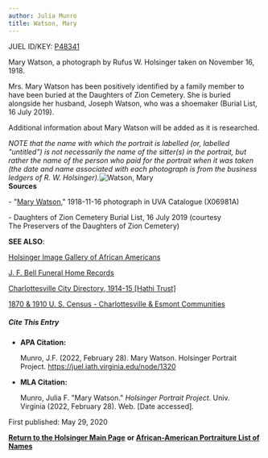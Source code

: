```yaml
---
author: Julia Munro
title: Watson, Mary
---
```

JUEL ID/KEY: [P48341](http://juel.iath.virginia.edu/public_person?person=48341 "P48341")

Mary Watson, a photograph by Rufus W. Holsinger taken on November 16, 1918.

Mrs. Mary Watson has been positively identified by a family member to have been buried at the Daughters of Zion Cemetery. She is buried alongside her husband, Joseph Watson, who was a shoemaker (Burial List, 16 July 2019).

Additional information about Mary Watson will be added as it is researched.

_NOTE that the name with which the portrait is labelled (or, labelled "untitled") is not necessarily the name of the sitter(s) in the portrait, but rather the name of the person who paid for the portrait when it was taken (the date and name associated with each photograph is from the business ledgers of R. W. Holsinger)._![Watson, Mary](https://iiif.lib.virginia.edu/iiif/uva-lib:1050081/full/561,778/0/default.jpg "Watson, Mary")    
**Sources**

\- "[Mary Watson](https://search.lib.virginia.edu/sources/images/items/uva-lib:1050081 "Watson, Mary")," 1918-11-16 photograph in UVA Catalogue (X06981A) 

\- Daughters of Zion Cemetery Burial List, 16 July 2019 (courtesy The Preservers of the Daughters of Zion Cemetery)

**SEE ALSO**:

[Holsinger Image Gallery of African Americans](http://rwholsingerphotos.org/images.php "Holsinger Image Gallery of African Americans")

[J. F. Bell Funeral Home Records](http://www2.vcdh.virginia.edu/afam/raceandplace/perl_scripts/funeral_search.html "J. F. Bell Funeral Home Database")

[Charlottesville City Directory, 1914-15 \[Hathi Trust\]](https://catalog.hathitrust.org/Record/101954103 "Charlottesville City Directory, 1914-15") 

[1870 & 1910 U. S. Census - Charlottesville & Esmont Communities](http://www2.vcdh.virginia.edu/afam/raceandplace/census/search_both.html "1870 & 1910 U. S. Census: Charlottesville and Esmont Communities")

##### **Cite This Entry**

*   **APA Citation:**
    
    Munro, J.F. (2022, February 28). Mary Watson. Holsinger Portrait Project. https://juel.iath.virginia.edu/node/1320
    
*   **MLA Citation:**
    
    Munro, Julia F. "Mary Watson." _Holsinger Portrait Project_. Univ. Virginia (2022, February 28). Web. \[Date accessed\].
    

First published: May 29, 2020

[**Return to the Holsinger Main Page**](http://juel.iath.virginia.edu/node/980) **or [African-American Portraiture List of Names](http://juel.iath.virginia.edu/node/996)**